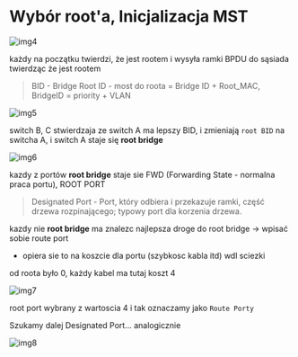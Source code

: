 # Wybór root'a, Inicjalizacja MST

![img4](/lab4/img/img4.webp)

każdy na początku twierdzi, że jest rootem i wysyła ramki BPDU do sąsiada twierdząc że jest rootem

> BID - Bridge Root ID - most do roota = Bridge ID + Root_MAC, BridgeID = priority + VLAN

![img5](/lab4/img/img5.webp)

switch B, C stwierdzaja ze switch A ma lepszy BID, i zmieniają `root BID` na switcha A, i switch A staje się **root bridge**

![img6](/lab4/img/img6.webp)

kazdy z portów **root bridge** staje sie FWD (Forwarding State - normalna praca portu), ROOT PORT

> Designated Port - Port, który odbiera i przekazuje ramki, część drzewa rozpinającego; typowy port dla korzenia drzewa.

kazdy nie **root bridge** ma znalezc najlepsza droge do root bridge -> wpisać sobie route port

- opiera sie to na koszcie dla portu (szybkosc kabla itd) wdl sciezki

od roota było 0, każdy kabel ma tutaj koszt 4

![img7](/lab4/img/img7.webp)

root port wybrany z wartoscia 4 i tak oznaczamy jako `Route Porty`

Szukamy dalej Designated Port... analogicznie

![img8](/lab4/img/img8.webp)
